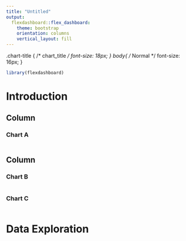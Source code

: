 ```yaml
---
title: "Untitled"
output: 
  flexdashboard::flex_dashboard:
    theme: bootstrap
    orientation: columns
    vertical_layout: fill
---
```


.chart-title {  /* chart_title  */
   font-size: 18px;
  }
body{ /* Normal  */
      font-size: 16px;
  }

```r
library(flexdashboard)
```
# Introduction

Column {data-width=650}
-----------------------------------------------------------------------

### Chart A

```r

```

Column {data-width=350}
-----------------------------------------------------------------------

### Chart B

```r

```

### Chart C

```r

```

# Data Exploration
